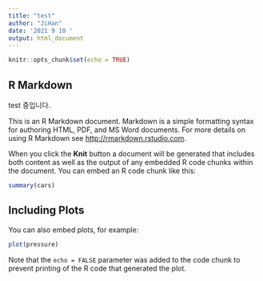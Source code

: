 ```yaml
---
title: "test"
author: "JiHan"
date: '2021 9 10 '
output: html_document
---
```


```r
knitr::opts_chunk$set(echo = TRUE)
```

## R Markdown

test 중입니다.

This is an R Markdown document. Markdown is a simple formatting syntax for authoring HTML, PDF, and MS Word documents. For more details on using R Markdown see <http://rmarkdown.rstudio.com>.

When you click the **Knit** button a document will be generated that includes both content as well as the output of any embedded R code chunks within the document. You can embed an R code chunk like this:

```r
summary(cars)
```

## Including Plots

You can also embed plots, for example:

```r
plot(pressure)
```

Note that the `echo = FALSE` parameter was added to the code chunk to prevent printing of the R code that generated the plot.
